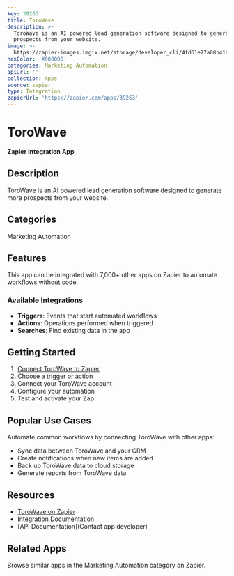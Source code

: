 ```yaml
---
key: 39263
title: ToroWave
description: >-
  ToroWave is an AI powered lead generation software designed to generate more
  prospects from your website.
image: >-
  https://zapier-images.imgix.net/storage/developer_cli/4fd61e77a08b41b32ee3c39b710662ab.png?auto=format%2Ccompress&ixlib=python-3.0.0&q=50
hexColor: '#000000'
categories: Marketing Automation
apiUrl: ''
collection: Apps
source: zapier
type: Integration
zapierUrl: 'https://zapier.com/apps/39263'
---
```

# ToroWave

**Zapier Integration App**

## Description

ToroWave is an AI powered lead generation software designed to generate more prospects from your website.

## Categories

Marketing Automation

## Features

This app can be integrated with 7,000+ other apps on Zapier to automate workflows without code.

### Available Integrations

- **Triggers**: Events that start automated workflows
- **Actions**: Operations performed when triggered
- **Searches**: Find existing data in the app

## Getting Started

1. [Connect ToroWave to Zapier](https://zapier.com/apps/39263)
2. Choose a trigger or action
3. Connect your ToroWave account
4. Configure your automation
5. Test and activate your Zap

## Popular Use Cases

Automate common workflows by connecting ToroWave with other apps:

- Sync data between ToroWave and your CRM
- Create notifications when new items are added
- Back up ToroWave data to cloud storage
- Generate reports from ToroWave data

## Resources

- [ToroWave on Zapier](https://zapier.com/apps/39263)
- [Integration Documentation](https://zapier.com/apps/39263/integrations)
- [API Documentation](Contact app developer)

## Related Apps

Browse similar apps in the Marketing Automation category on Zapier.
